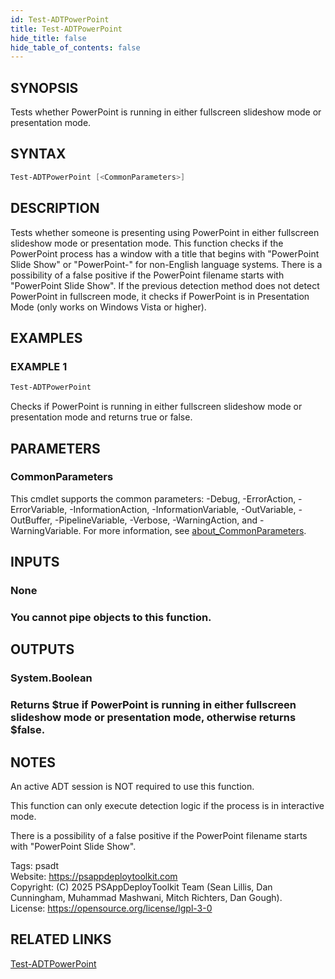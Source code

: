 ```yaml
---
id: Test-ADTPowerPoint
title: Test-ADTPowerPoint
hide_title: false
hide_table_of_contents: false
---
```


## SYNOPSIS

Tests whether PowerPoint is running in either fullscreen slideshow mode or presentation mode.

## SYNTAX

```powershell
Test-ADTPowerPoint [<CommonParameters>]
```

## DESCRIPTION

Tests whether someone is presenting using PowerPoint in either fullscreen slideshow mode or presentation mode.
This function checks if the PowerPoint process has a window with a title that begins with "PowerPoint Slide Show" or "PowerPoint-" for non-English language systems.
There is a possibility of a false positive if the PowerPoint filename starts with "PowerPoint Slide Show".
If the previous detection method does not detect PowerPoint in fullscreen mode, it checks if PowerPoint is in Presentation Mode (only works on Windows Vista or higher).

## EXAMPLES

### EXAMPLE 1

```powershell
Test-ADTPowerPoint
```

Checks if PowerPoint is running in either fullscreen slideshow mode or presentation mode and returns true or false.

## PARAMETERS

### CommonParameters

This cmdlet supports the common parameters: -Debug, -ErrorAction, -ErrorVariable, -InformationAction, -InformationVariable, -OutVariable, -OutBuffer, -PipelineVariable, -Verbose, -WarningAction, and -WarningVariable. For more information, see [about_CommonParameters](http://go.microsoft.com/fwlink/?LinkID=113216).

## INPUTS

### None

### You cannot pipe objects to this function.
## OUTPUTS

### System.Boolean

### Returns $true if PowerPoint is running in either fullscreen slideshow mode or presentation mode, otherwise returns $false.
## NOTES
An active ADT session is NOT required to use this function.

This function can only execute detection logic if the process is in interactive mode.

There is a possibility of a false positive if the PowerPoint filename starts with "PowerPoint Slide Show".

Tags: psadt<br />
Website: https://psappdeploytoolkit.com<br />
Copyright: (C) 2025 PSAppDeployToolkit Team (Sean Lillis, Dan Cunningham, Muhammad Mashwani, Mitch Richters, Dan Gough).<br />
License: https://opensource.org/license/lgpl-3-0

## RELATED LINKS

[Test-ADTPowerPoint](./Test-ADTPowerPoint.mdx)
